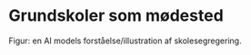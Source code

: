 # Grundskoler som mødested {#kap3}



Figur: en AI models forståelse/illustration af skolesegregering. 
